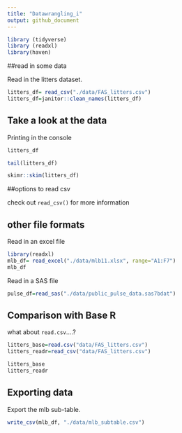```yaml
---
title: "Datawrangling_i"
output: github_document
---
```

```r
library (tidyverse)
library (readxl)
library(haven)
```

##read in some data

Read in the litters dataset.

```r
litters_df= read_csv("./data/FAS_litters.csv")
litters_df=janitor::clean_names(litters_df)
```

## Take a look at the data

Printing in the console

```r
litters_df
```
```r
tail(litters_df)
```

```r
skimr::skim(litters_df)
```


##options to read csv

check out `read_csv()` for more information

## other file formats

Read in an excel file

```r
library(readxl)
mlb_df= read_excel("./data/mlb11.xlsx", range="A1:F7")
mlb_df
```

Read in a SAS file
```r
pulse_df=read_sas("./data/public_pulse_data.sas7bdat")
```

## Comparison with Base R

what about `read.csv`....?

```r
litters_base=read.csv("data/FAS_litters.csv")
litters_readr=read_csv("data/FAS_litters.csv")

litters_base
litters_readr
```
## Exporting data 

Export the mlb sub-table.

```r
write_csv(mlb_df, "./data/mlb_subtable.csv")
```


